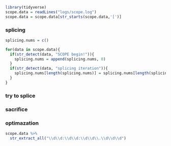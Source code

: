 ```r
library(tidyverse)
scope.data = readLines("logs/scope.log")
scope.data = scope.data[str_starts(scope.data,'[')]
```


### splicing

```r
splicing.nums = c()

for(data in scope.data){
  if(str_detect(data, "SCOPE begin!")){
    splicing.nums = append(splicing.nums, 0)
  }
  if(str_detect(data, "splicing iteration")){
    splicing.nums[length(splicing.nums)] = splicing.nums[length(splicing.nums)] + 1
  }
}
```


### try to splice

### sacrifice

### optimazation



```r
scope.data %>% 
  str_extract_all("\\d\\d:\\d\\d:\\d\\d\\.\\d\\d\\d")
```

